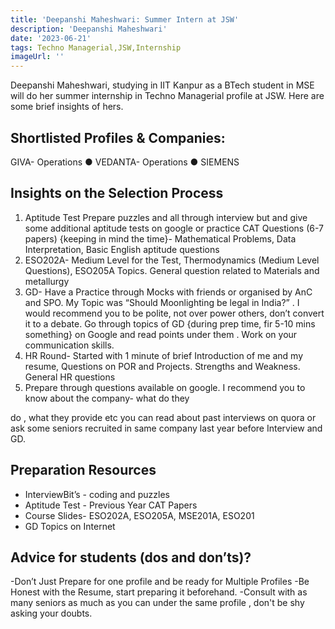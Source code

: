 ---
title: 'Deepanshi Maheshwari: Summer Intern at JSW'
description: 'Deepanshi Maheshwari'
date: '2023-06-21'
tags: Techno Managerial,JSW,Internship
imageUrl: ''
---

Deepanshi Maheshwari, studying in IIT Kanpur as a BTech student in MSE will do
her summer internship in Techno Managerial profile at JSW. Here are some brief
insights of hers.

## Shortlisted Profiles & Companies:
GIVA- Operations
● VEDANTA- Operations
● SIEMENS

## Insights on the Selection Process
1. Aptitude Test
Prepare puzzles and all through interview but and give
some additional aptitude tests on google or practice CAT
Questions (6-7 papers) \{keeping in mind the time\}-
Mathematical Problems, Data Interpretation, Basic English
aptitude questions
2. ESO202A- Medium Level for the Test, Thermodynamics
(Medium Level Questions), ESO205A Topics. General
question related to Materials and metallurgy
3. GD- Have a Practice through Mocks with friends or
organised by AnC and SPO. My Topic was “Should
Moonlighting be legal in India?” . I would recommend you
to be polite, not over power others, don’t convert it to a
debate. Go through topics of GD \{during prep time, fir 5-10
mins something\} on Google and read points under them .
Work on your communication skills.
4. HR Round- Started with 1 minute of brief Introduction of
me and my resume, Questions on POR and Projects.
Strengths and Weakness. General HR questions
5. Prepare through questions available on google.
I recommend you to know about the company- what do they

do , what they provide etc you can read about past
interviews on quora or ask some seniors recruited in same
company last year before Interview and GD.

##  Preparation Resources
- InterviewBit’s - coding and puzzles
- Aptitude Test - Previous Year CAT Papers
- Course Slides- ESO202A, ESO205A, MSE201A, ESO201
- GD Topics on Internet

## Advice for students (dos and don’ts)? 
-Don’t Just Prepare for one profile and be ready for Multiple Profiles
-Be Honest with the Resume, start preparing it beforehand.
-Consult with as many seniors as much as you can under the same profile , don&#39;t be shy
asking your doubts.

